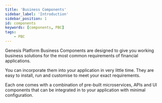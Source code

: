 ```yaml
---
title: 'Business Components'
sidebar_label: 'Introduction'
sidebar_position: 1
id: components
keywords: [components, PBC]
tags:
    - PBC
---
```



Genesis Platform Business Components are designed to give you working business solutions for the most common requirements of financial applications.

You can incorporate them into your application in very little time. They are easy to install, run and customise to meet your exact requirements.

Each one comes with a combination of pre-built microservices, APIs and UI components that can be integrated in to your application with minimal configuration.